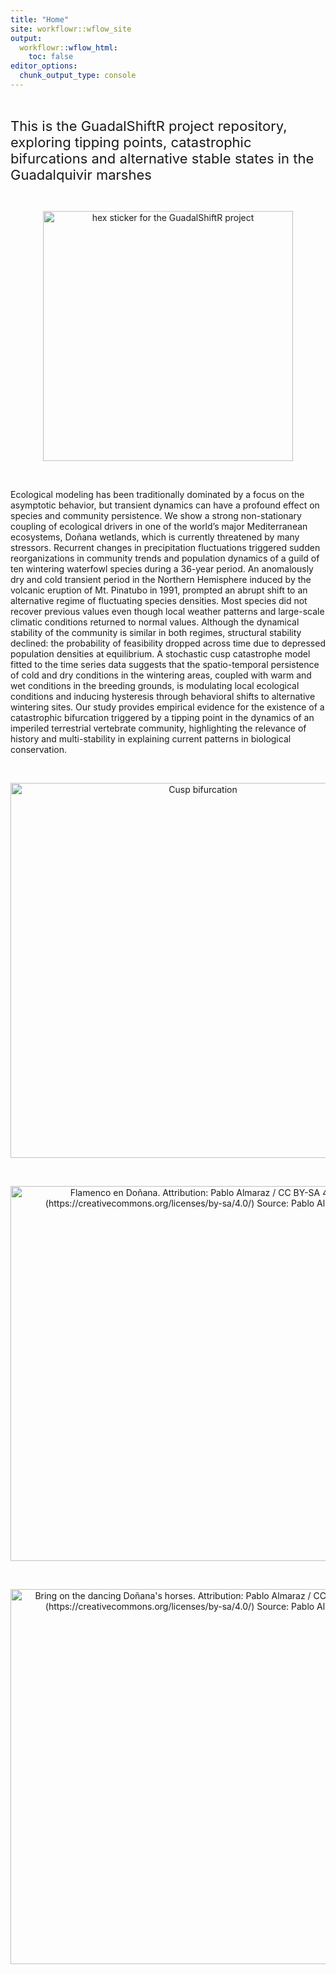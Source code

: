 ```yaml
---
title: "Home"
site: workflowr::wflow_site
output:
  workflowr::wflow_html:
    toc: false
editor_options:
  chunk_output_type: console
---
```


<br />

<span style="font-size: 22px;">This is the GuadalShiftR project repository, exploring tipping points, catastrophic bifurcations and alternative stable states in the Guadalquivir marshes</span>

<br />

<p align="center">
<img src="imgs/hexGuadalShiftR.png" alt="hex sticker for the GuadalShiftR project" width="400px"/>
</p>

<br />

Ecological modeling has been traditionally dominated by a focus on the asymptotic behavior, but transient dynamics can have a profound effect on species and community persistence. We show a strong non-stationary coupling of ecological drivers in one of the world's major Mediterranean ecosystems, Doñana wetlands, which is currently threatened by many stressors. Recurrent changes in precipitation fluctuations triggered sudden reorganizations in community trends and population dynamics of a guild of ten wintering waterfowl species during a 36-year period. An anomalously dry and cold transient period in the Northern Hemisphere induced by the volcanic eruption of Mt. Pinatubo in 1991, prompted an abrupt shift to an alternative regime of fluctuating species densities. Most species did not recover previous values even though local weather patterns and large-scale climatic conditions returned to normal values. Although the dynamical stability of the community is similar in both regimes, structural stability declined: the probability of feasibility dropped across time due to depressed population densities at equilibrium. A stochastic cusp catastrophe model fitted to the time series data suggests that the spatio-temporal persistence of cold and dry conditions in the wintering areas, coupled with warm and wet conditions in the breeding grounds, is modulating local ecological conditions and inducing hysteresis through behavioral shifts to alternative wintering sites. Our study provides empirical evidence for the existence of a catastrophic bifurcation triggered by a tipping point in the dynamics of an imperiled terrestrial vertebrate community, highlighting the relevance of history and multi-stability in explaining current patterns in biological conservation.

<br />

<p align="center">
<img src="imgs/Cusp_diagram_grabs.png" alt="Cusp bifurcation" width="600px"/>
</p>

<br />

<p align="center">
<a href="https://github.com/palmaraz/GuadalShiftR"> <img src="imgs/don_flamingo.JPG" title="Flamenco en Doñana. Attribution: Pablo Almaraz / CC BY-SA 4.0 (https://creativecommons.org/licenses/by-sa/4.0/) Source: Pablo Almaraz" width="600"/> 
</a>
</p>

<br />

<p align="center">
<a href="https://github.com/palmaraz/GuadalShiftR"> <img src="imgs/don_horses.JPG" title="Bring on the dancing Doñana&apos;s horses. Attribution: Pablo Almaraz / CC BY-SA 4.0 (https://creativecommons.org/licenses/by-sa/4.0/) Source: Pablo Almaraz" width="600"/> 
</a>
</p>
